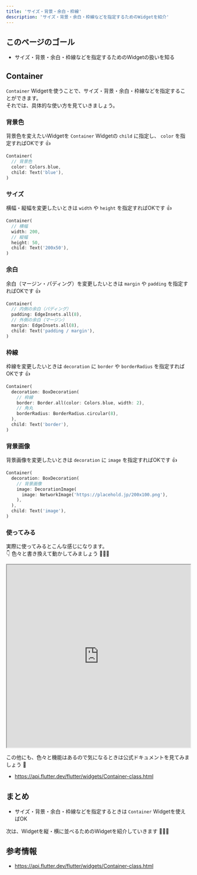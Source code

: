```yaml
---
title: 'サイズ・背景・余白・枠線'
description: 'サイズ・背景・余白・枠線などを指定するためのWidgetを紹介'
---
```


## このページのゴール

- サイズ・背景・余白・枠線などを指定するためのWidgetの扱いを知る


## Container

`Container` Widgetを使うことで、サイズ・背景・余白・枠線などを指定することができます。  
それでは、具体的な使い方を見ていきましょう。


### 背景色

背景色を変えたいWidgetを `Container` Widgetの `child` に指定し、 `color` を指定すればOKです 👍
```dart
Container(
  // 背景色
  color: Colors.blue,
  child: Text('blue'),
)
```

### サイズ

横幅・縦幅を変更したいときは `width` や `height` を指定すればOKです 👍
```dart
Container(
  // 横幅
  width: 200,
  // 縦幅
  height: 50,
  child: Text('200x50'),
)
```

### 余白

余白（マージン・パディング）を変更したいときは `margin` や `padding` を指定すればOKです 👍
```dart
Container(
  // 内側の余白（パディング）
  padding: EdgeInsets.all(8),
  // 外側の余白（マージン）
  margin: EdgeInsets.all(8),
  child: Text('padding / margin'),
)
```

### 枠線

枠線を変更したいときは `decoration` に `border` や `borderRadius` を指定すればOKです 👍
```dart
Container(
  decoration: BoxDecoration(
    // 枠線
    border: Border.all(color: Colors.blue, width: 2),
    // 角丸
    borderRadius: BorderRadius.circular(8),
  ),
  child: Text('border'),
)
```

### 背景画像

背景画像を変更したいときは `decoration` に `image` を指定すればOKです 👍
```dart
Container(
  decoration: BoxDecoration(
    // 背景画像
    image: DecorationImage(
      image: NetworkImage('https://placehold.jp/200x100.png'),
    ),
  ),
  child: Text('image'),
)
```

### 使ってみる

実際に使ってみるとこんな感じになります。  
👇 色々と書き換えて動かしてみましょう 💪💪💪

<iframe
    width="100%"
    height="500px"
    src="https://dartpad.dev/embed-flutter.html?null_safety=true&split=60&theme=dark&run=true&id=514e924f4a09d99db516527b276cea3f">
</iframe>

この他にも、色々と機能はあるので気になるときは公式ドキュメントを見てみましょう 👀

- https://api.flutter.dev/flutter/widgets/Container-class.html


## まとめ

- サイズ・背景・余白・枠線などを指定するときは `Container` Widgetを使えばOK

次は、Widgetを縦・横に並べるためのWidgetを紹介していきます 💪💪💪


## 参考情報

- https://api.flutter.dev/flutter/widgets/Container-class.html
